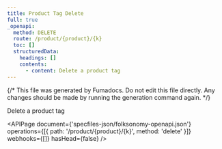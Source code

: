 ```yaml
---
title: Product Tag Delete
full: true
_openapi:
  method: DELETE
  route: /product/{product}/{k}
  toc: []
  structuredData:
    headings: []
    contents:
      - content: Delete a product tag
---
```


{/* This file was generated by Fumadocs. Do not edit this file directly. Any changes should be made by running the generation command again. */}

Delete a product tag

<APIPage
  document={'specfiles-json/folksonomy-openapi.json'}
  operations={[{ path: '/product/{product}/{k}', method: 'delete' }]}
  webhooks={[]}
  hasHead={false}
/>
